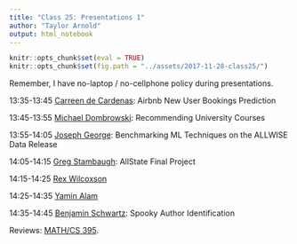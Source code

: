 ```yaml
---
title: "Class 25: Presentations 1"
author: "Taylor Arnold"
output: html_notebook
---
```


```r
knitr::opts_chunk$set(eval = TRUE)
knitr::opts_chunk$set(fig.path = "../assets/2017-11-28-class25/")
```

Remember, I have no-laptop / no-cellphone policy during presentations.

13:35-13:45	[Carreen de Cardenas](../assets/final_project/cardenas.html): Airbnb New User Bookings Prediction

13:45-13:55	[Michael Dombrowski](../assets/final_project/dombrowski.html): Recommending University Courses

13:55-14:05	[Joseph George](https://jjgccg.github.io/projects/allwiseML): Benchmarking ML Techniques on the ALLWISE Data Release

14:05-14:15	[Greg Stambaugh](../assets/final_project/stambaugh.html): AllState Final Project

14:15-14:25	[Rex Wilcoxson](../assets/final_project/wilcoxson.html)

14:25-14:35	[Yamin Alam](../assets/final_project/alam.html)

14:35-14:45	[Benjamin Schwartz](../assets/final_project/schwartz.html): Spooky Author Identification

Reviews: [MATH/CS 395](https://p3.courseval.net/etw/ets/et.asp?nxappid=0E2&nxmid=start).

